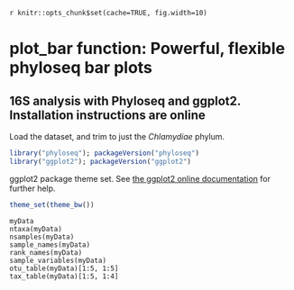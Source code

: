 `r knitr::opts_chunk$set(cache=TRUE, fig.width=10)`

plot_bar function: Powerful, flexible phyloseq bar plots
========================================================

## 16S analysis with Phyloseq and ggplot2. Installation instructions are online

Load the dataset, and trim to just the *Chlamydiae* phylum.

```{r, message=FALSE, warning=FALSE}
library("phyloseq"); packageVersion("phyloseq")
library("ggplot2"); packageVersion("ggplot2")
```

ggplot2 package theme set. See [the ggplot2 online documentation](http://docs.ggplot2.org/current/) for further help.

```{r ggplot2-theme-set}
theme_set(theme_bw())
```



```{rgp-sample-names}
myData
ntaxa(myData)
nsamples(myData)
sample_names(myData)
rank_names(myData)
sample_variables(myData)
otu_table(myData)[1:5, 1:5]
tax_table(myData)[1:5, 1:4]
```

